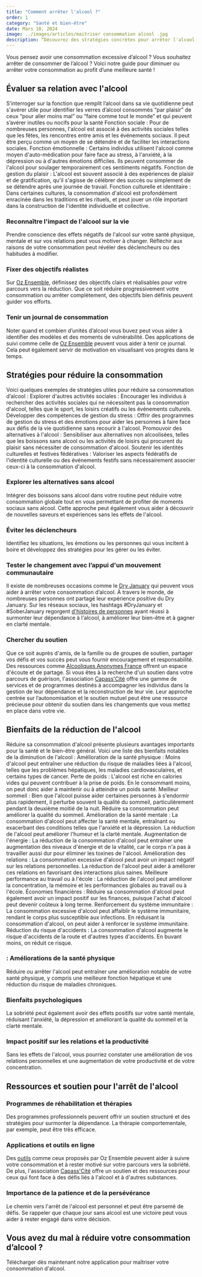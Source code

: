 ```yaml
---
title: "Comment arrêter l'alcool ?"
order: 1
category: "Santé et bien-être"
date: Mars 10, 2024
image: ../images/articles/maitriser consommation alcool .jpg
description: “Découvrez des stratégies concrètes pour arrêter l'alcool, des conseils pour évaluer votre relation avec la boisson, et explorez les ressources et le soutien disponibles pour une vie plus équilibrée.”
---
```


Vous pensez avoir une consommation excessive d’alcool ? Vous souhaitez arrêter de consommer de l’alcool ? Voici  notre guide pour diminuer ou arrêter votre consommation au profit d’une meilleure santé !

## Évaluer sa relation avec l'alcool
S’interroger sur la fonction que remplit l’alcool dans sa vie quotidienne peut s'avérer utile pour identifier les verres d’alcool consommés “par plaisir” de ceux “pour aller moins mal” ou “faire comme tout le monde” et qui peuvent s’avérer inutiles ou nocifs pour la santé 
Fonction sociale : Pour de nombreuses personnes, l'alcool est associé à des activités sociales telles que les fêtes, les rencontres entre amis et les événements sociaux. Il peut être perçu comme un moyen de se détendre et de faciliter les interactions sociales.
Fonction émotionnelle : Certains individus utilisent l'alcool comme moyen d'auto-médication pour faire face au stress, à l'anxiété, à la dépression ou à d'autres émotions difficiles. Ils peuvent consommer de l'alcool pour soulager temporairement ces sentiments négatifs.
Fonction de gestion du plaisir : L'alcool est souvent associé à des expériences de plaisir et de gratification, qu'il s'agisse de célébrer des succès ou simplement de se détendre après une journée de travail.
Fonction culturelle et identitaire : Dans certaines cultures, la consommation d'alcool est profondément enracinée dans les traditions et les rituels, et peut jouer un rôle important dans la construction de l'identité individuelle et collective.
### Reconnaître l'impact de l'alcool sur la vie
Prendre conscience des effets négatifs de l'alcool sur votre santé physique, mentale et sur vos relations peut vous motiver à changer. Réfléchir aux raisons de votre consommation peut révéler des déclencheurs ou des habitudes à modifier.
 

### Fixer des objectifs réalistes
Sur [Oz Ensemble](https://ozensemble.fabrique.social.gouv.fr/), définissez des objectifs clairs et réalisables pour votre parcours vers la réduction. Que ce soit réduire progressivement votre consommation ou arrêter complètement, des objectifs bien définis peuvent guider vos efforts.
 
###  Tenir un journal de consommation
Noter quand et combien d’unités d’alcool vous buvez peut vous aider à identifier des modèles et des moments de vulnérabilité. Des applications de suivi comme celle de [Oz Ensemble](https://ozensemble.fabrique.social.gouv.fr/) peuvent vous aider à tenir ce journal. Cela peut également servir de motivation en visualisant vos progrès dans le temps.
 
##  Stratégies pour réduire la consommation
Voici quelques exemples de stratégies utiles pour réduire sa consommation d’alcool :
Explorer d'autres activités sociales : Encourager les individus à rechercher des activités sociales qui ne nécessitent pas la consommation d'alcool, telles que le sport, les loisirs créatifs ou les événements culturels.
Développer des compétences de gestion du stress : Offrir des programmes de gestion du stress et des émotions pour aider les personnes à faire face aux défis de la vie quotidienne sans recourir à l'alcool.
Promouvoir des alternatives à l'alcool : Sensibiliser aux alternatives non alcoolisées, telles que les boissons sans alcool ou les activités de loisirs qui procurent du plaisir sans nécessiter de consommation d'alcool.
Soutenir les identités culturelles et festives fédératives : Valoriser les aspects fédératifs de l'identité culturelle ou des événements festifs sans nécessairement associer ceux-ci à la consommation d'alcool.
### Explorer les alternatives sans alcool
Intégrer des boissons sans alcool dans votre routine peut réduire votre consommation globale tout en vous permettant de profiter de moments sociaux sans alcool. Cette approche peut également vous aider à découvrir de nouvelles saveurs et expériences sans les effets de l'alcool.
 
### Éviter les déclencheurs
Identifiez les situations, les émotions ou les personnes qui vous incitent à boire et développez des stratégies pour les gérer ou les éviter.

### Tester le changement avec l’appui d'un mouvement communautaire
Il existe de nombreuses occasions comme le [Dry January](https://ozensemble.fabrique.social.gouv.fr/blog/reussir-son-dry-january-avec-oz-ensemble) qui peuvent vous aider à arrêter votre consommation d’alcool. À travers le monde, de nombreuses personnes ont partagé leur expérience positive du Dry January. Sur les réseaux sociaux, les hashtags #DryJanuary et #SoberJanuary regorgent [d'histoires de personnes](https://ozensemble.fabrique.social.gouv.fr/blog/pourquoi-dry-january-change-la-vie-bienfaits-et-t%C3%A9moignages-inspirants) ayant réussi à surmonter leur dépendance à l'alcool, à améliorer leur bien-être et à gagner en clarté mentale.
 
### Chercher du soutien
Que ce soit auprès d'amis, de la famille ou de groupes de soutien, partager vos défis et vos succès peut vous fournir encouragement et responsabilité. Des ressources comme [Alcooliques Anonymes France](https://www.alcooliques-anonymes.fr/) offrent un espace d'écoute et de partage. Si vous êtes à la recherche d'un soutien dans votre parcours de guérison, l'association [Capass'Cité](https://capasscite.fr/presentation/) offre une gamme de services et de programmes destinés à accompagner les individus dans la gestion de leur dépendance et la reconstruction de leur vie. Leur approche centrée sur l’autonomisation et le soutien mutuel peut être une ressource précieuse pour obtenir du soutien dans les changements que vous mettez en place dans votre vie.

## Bienfaits de la réduction de l'alcool
Réduire sa consommation d'alcool présente plusieurs avantages importants pour la santé et le bien-être général. Voici une liste des bienfaits notables de la diminution de l'alcool :
Amélioration de la santé physique : Moins d'alcool peut entraîner une réduction du risque de maladies liées à l'alcool, telles que les problèmes hépatiques, les maladies cardiovasculaires, et certains types de cancer.
Perte de poids : L'alcool est riche en calories vides qui peuvent contribuer à la prise de poids. En le consommant moins, on peut donc aider à maintenir ou à atteindre un poids santé.
Meilleur sommeil : Bien que l'alcool puisse aider certaines personnes à s'endormir plus rapidement, il perturbe souvent la qualité du sommeil, particulièrement pendant la deuxième moitié de la nuit. Réduire sa consommation peut améliorer la qualité du sommeil.
Amélioration de la santé mentale : La consommation d'alcool peut affecter la santé mentale, entraînant ou exacerbant des conditions telles que l'anxiété et la dépression. La réduction de l'alcool peut améliorer l'humeur et la clarté mentale.
Augmentation de l'énergie : La réduction de la consommation d'alcool peut entraîner une augmentation des niveaux d'énergie et de la vitalité, car le corps n'a pas à travailler aussi dur pour éliminer les toxines de l'alcool.
Amélioration des relations : La consommation excessive d'alcool peut avoir un impact négatif sur les relations personnelles. La réduction de l'alcool peut aider à améliorer ces relations en favorisant des interactions plus saines.
Meilleure performance au travail ou à l'école : La réduction de l'alcool peut améliorer la concentration, la mémoire et les performances globales au travail ou à l'école.
Économies financières : Réduire sa consommation d'alcool peut également avoir un impact positif sur les finances, puisque l'achat d'alcool peut devenir coûteux à long terme.
Renforcement du système immunitaire : La consommation excessive d'alcool peut affaiblir le système immunitaire, rendant le corps plus susceptible aux infections. En réduisant la consommation d'alcool, on peut aider à renforcer le système immunitaire.
Réduction du risque d'accidents : La consommation d'alcool augmente le risque d'accidents de la route et d'autres types d'accidents. En buvant moins, on réduit ce risque.

### : Améliorations de la santé physique
Réduire ou arrêter l'alcool peut entraîner une amélioration notable de votre santé physique, y compris une meilleure fonction hépatique et une réduction du risque de maladies chroniques.
 
### Bienfaits psychologiques
La sobriété peut également avoir des effets positifs sur votre santé mentale, réduisant l'anxiété, la dépression et améliorant la qualité du sommeil et la clarté mentale.
 
### Impact positif sur les relations et la productivité
Sans les effets de l'alcool, vous pourriez constater une amélioration de vos relations personnelles et une augmentation de votre productivité et de votre concentration.
 
## Ressources et soutien pour l'arrêt de l'alcool
 
### Programmes de réhabilitation et thérapies
Des programmes professionnels peuvent offrir un soutien structuré et des stratégies pour surmonter la dépendance. La thérapie comportementale, par exemple, peut être très efficace.
 
### Applications et outils en ligne
Des [outils](https://ozensemble.fabrique.social.gouv.fr/#how-it-works) comme ceux proposés par Oz Ensemble peuvent aider à suivre votre consommation et à rester motivé sur votre parcours vers la sobriété. De plus, l'association [Capass'Cité](https://capasscite.fr/presentation/) offre un soutien et des ressources pour ceux qui font face à des défis liés à l'alcool et à d'autres substances.
 
### Importance de la patience et de la persévérance
Le chemin vers l'arrêt de l'alcool est personnel et peut être parsemé de défis. Se rappeler que chaque jour sans alcool est une victoire peut vous aider à rester engagé dans votre décision.

## Vous avez du mal à réduire votre consommation d’alcool ?
Télécharger dès maintenant notre application pour maîtriser votre consommation d'alcool.
 
